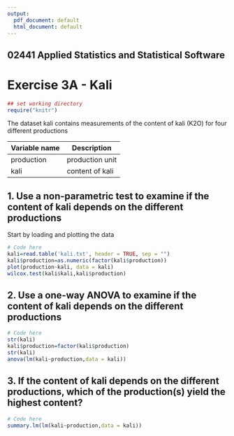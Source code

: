 ---
output:
  pdf_document: default
  html_document: default
---

## 02441 Applied Statistics and Statistical Software 
# Exercise 3A - Kali


```{r "setup", include=FALSE}
## set working directory
require("knitr")
```


The dataset kali contains measurements of the content of kali (K2O) for four different productions

Variable name | Description
------------- | -------------
production | production unit
kali | content of kali


## 1. Use a non-parametric test to examine if the content of kali depends on the different productions

Start by loading and plotting the data

```{r}
# Code here
kali=read.table('kali.txt', header = TRUE, sep = "")
kali$production=as.numeric(factor(kali$production))
plot(production~kali, data = kali)
wilcox.test(kali$kali,kali$production)
```

## 2. Use a one-way ANOVA to examine if the content of kali depends on the different productions

```{r}
# Code here
str(kali)
kali$production=factor(kali$production)
str(kali)
anova(lm(kali~production,data = kali))
```

## 3. If the content of kali depends on the different productions, which of the production(s) yield the highest content?  

```{r}
# Code here
summary.lm(lm(kali~production,data = kali))
```

